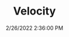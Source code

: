 ---
width: 1333
height: 2000
title: Velocity
description: Velocity stacks on a 911 engine
date: 2/26/2022 2:36:00 PM
cameraMake: Sony
cameraModel: ILCE-7M3
lens: FE 35mm F1.4 GM
settingsfStop: f/1.4
settingsISO: ISO 2500
settingsShutter: 1/40
settingsFocalLength: 35 mm
---